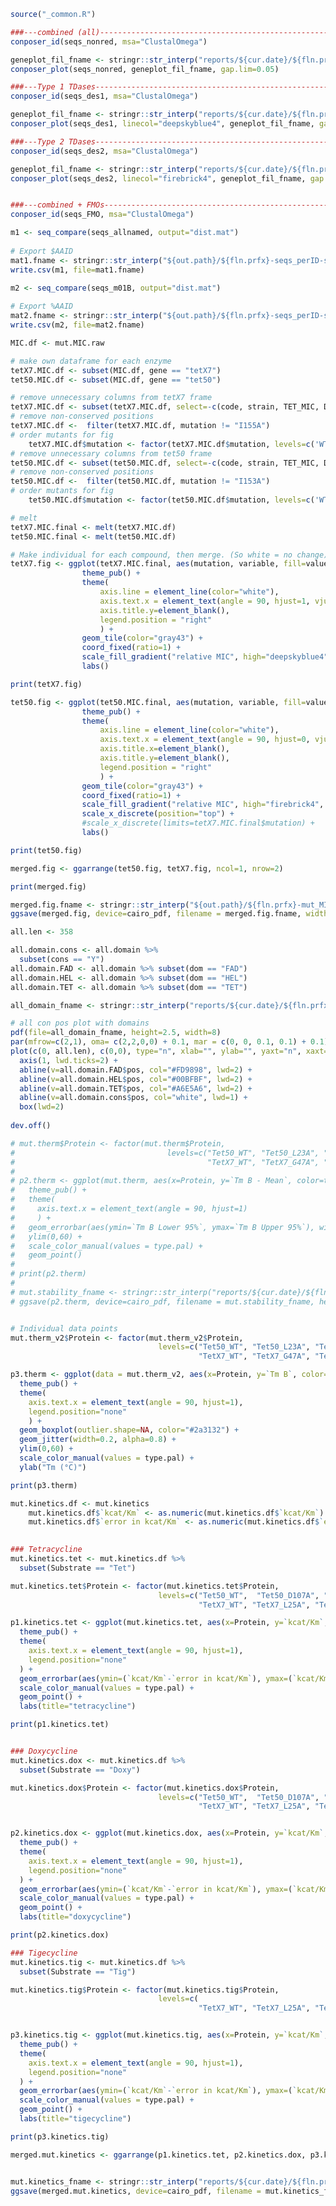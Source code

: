 
```r
source("_common.R")

```

```r

###---combined (all)------------------------------------------------------------
conposer_id(seqs_nonred, msa="ClustalOmega") 

geneplot_fil_fname <- stringr::str_interp("reports/${cur.date}/${fln.prfx}-msa-geneplot-combined_filtered_v6_KB.pdf")
conposer_plot(seqs_nonred, geneplot_fil_fname, gap.lim=0.05)

###---Type 1 TDases-------------------------------------------------------------
conposer_id(seqs_des1, msa="ClustalOmega")

geneplot_fil_fname <- stringr::str_interp("reports/${cur.date}/${fln.prfx}-msa-geneplot-clustalo-DES1_filtered_v6_KB.pdf")
conposer_plot(seqs_des1, linecol="deepskyblue4", geneplot_fil_fname, gap.lim=0.05)

###---Type 2 TDases-------------------------------------------------------------
conposer_id(seqs_des2, msa="ClustalOmega")

geneplot_fil_fname <- stringr::str_interp("reports/${cur.date}/${fln.prfx}-msa-geneplot-clustalo-des2_filtered_v6_KB.pdf")
conposer_plot(seqs_des2, linecol="firebrick4", geneplot_fil_fname, gap.lim=0.05)


###---combined + FMOs-----------------------------------------------------------
conposer_id(seqs_FMO, msa="ClustalOmega")

```

```r

m1 <- seq_compare(seqs_allnamed, output="dist.mat")
    
# Export $AAID
mat1.fname <- stringr::str_interp("${out.path}/${fln.prfx}-seqs_perID-seqs_ALL_v1.csv")
write.csv(m1, file=mat1.fname)

m2 <- seq_compare(seqs_m01B, output="dist.mat")
    
# Export %AAID
mat2.fname <- stringr::str_interp("${out.path}/${fln.prfx}-seqs_perID-seqs_ALL_v1.csv")
write.csv(m2, file=mat2.fname)

```



```r
MIC.df <- mut.MIC.raw

# make own dataframe for each enzyme
tetX7.MIC.df <- subset(MIC.df, gene == "tetX7")
tet50.MIC.df <- subset(MIC.df, gene == "tet50")

# remove unnecessary columns from tetX7 frame
tetX7.MIC.df <- subset(tetX7.MIC.df, select=-c(code, strain, TET_MIC, DOX_MIC, TIG_MIC, TET_fc, DOX_fc, TIG_fc, pos))
# remove non-conserved positions
tetX7.MIC.df <-  filter(tetX7.MIC.df, mutation != "I155A")
# order mutants for fig
    tetX7.MIC.df$mutation <- factor(tetX7.MIC.df$mutation, levels=c('WT','empty','G13A','L25A','E36A','R44A','G47A','D51A','E104A','I105A','R107A','D109A','I113A','L114A','E149A','I155A','G159A','S162A','R165A','L198A','F229A','F274A','W288A','G300A','D301A','G311A','Q312A','G313A','L328A','Y343A'))
# remove unnecessary columns from tet50 frame
tet50.MIC.df <- subset(tet50.MIC.df, select=-c(code, strain, TET_MIC, DOX_MIC, TIG_MIC, TET_fc, DOX_fc, TIG_fc, pos, TIG)) # NOTE: removing TIG here
# remove non-conserved positions
tet50.MIC.df <-  filter(tet50.MIC.df, mutation != "I153A")
# order mutants for fig
    tet50.MIC.df$mutation <- factor(tet50.MIC.df$mutation, levels=c('WT','empty','G11A','L23A','E34A','R40A','G43A','D47A','E102A','I103A','R105A','D107A','I111A','L112A','E147A','I153A','G157A','S160A','R163A','L192A','F223A','F266A','W279A','G288A','D289A','G299A','Q300A','G301A','L316A','Y330A'))

# melt
tetX7.MIC.final <- melt(tetX7.MIC.df)
tet50.MIC.final <- melt(tet50.MIC.df)

# Make individual for each compound, then merge. (So white = no change)
tetX7.fig <- ggplot(tetX7.MIC.final, aes(mutation, variable, fill=value)) +
                theme_pub() +                
                theme(
                    axis.line = element_line(color="white"),
                    axis.text.x = element_text(angle = 90, hjust=1, vjust=0.5), #, hjust=0.95
                    axis.title.y=element_blank(),
                    legend.position = "right"
                    ) +
                geom_tile(color="gray43") +
                coord_fixed(ratio=1) +
                scale_fill_gradient("relative MIC", high="deepskyblue4", low="white") + # scale_fill_manual
                labs()

print(tetX7.fig)

tet50.fig <- ggplot(tet50.MIC.final, aes(mutation, variable, fill=value)) + 
                theme_pub() +                
                theme(
                    axis.line = element_line(color="white"),
                    axis.text.x = element_text(angle = 90, hjust=0, vjust=0.5),
                    axis.title.x=element_blank(),
                    axis.title.y=element_blank(),
                    legend.position = "right"
                    ) +
                geom_tile(color="gray43") +
                coord_fixed(ratio=1) +
                scale_fill_gradient("relative MIC", high="firebrick4", low="white") + # scale_fill_manual
                scale_x_discrete(position="top") +
                #scale_x_discrete(limits=tetX7.MIC.final$mutation) +
                labs()

print(tet50.fig)

merged.fig <- ggarrange(tet50.fig, tetX7.fig, ncol=1, nrow=2)

print(merged.fig)

merged.fig.fname <- stringr::str_interp("${out.path}/${fln.prfx}-mut_MIC-merged_KSB_v1.pdf")
ggsave(merged.fig, device=cairo_pdf, filename = merged.fig.fname, width=4.75)

```


```r

all.len <- 358

all.domain.cons <- all.domain %>%
  subset(cons == "Y")
all.domain.FAD <- all.domain %>% subset(dom == "FAD")
all.domain.HEL <- all.domain %>% subset(dom == "HEL")
all.domain.TET <- all.domain %>% subset(dom == "TET")

all_domain_fname <- stringr::str_interp("reports/${cur.date}/${fln.prfx}-geneplot-all_domain_v2_KB.pdf")

# all con pos plot with domains
pdf(file=all_domain_fname, height=2.5, width=8)
par(mfrow=c(2,1), oma= c(2,2,0,0) + 0.1, mar = c(0, 0, 0.1, 0.1) + 0.1) 
plot(c(0, all.len), c(0,0), type="n", xlab="", ylab="", yaxt="n", xaxt="n", yaxs="i", xaxs="i") + #yaxt="n"
  axis(1, lwd.ticks=2) +
  abline(v=all.domain.FAD$pos, col="#FD9898", lwd=2) +
  abline(v=all.domain.HEL$pos, col="#00BFBF", lwd=2) +
  abline(v=all.domain.TET$pos, col="#A6E5A6", lwd=2) +
  abline(v=all.domain.cons$pos, col="white", lwd=1) +
  box(lwd=2)
       
dev.off()

```

```r

# mut.therm$Protein <- factor(mut.therm$Protein, 
#                                  levels=c("Tet50_WT", "Tet50_L23A", "Tet50_E102A",  "Tet50_D107A", "Tet50_E147A", "Tet50_S160A", "Tet50_Q300A",
#                                           "TetX7_WT", "TetX7_G47A", "TetX7_D109A", "TetX7_G311A")) # "TetX7_E104A", "TetX7_I113A", 
# 
# p2.therm <- ggplot(mut.therm, aes(x=Protein, y=`Tm B - Mean`, color=type)) +
#   theme_pub() +
#   theme(
#     axis.text.x = element_text(angle = 90, hjust=1)
#     ) +
#   geom_errorbar(aes(ymin=`Tm B Lower 95%`, ymax=`Tm B Upper 95%`), width=0.75) +
#   ylim(0,60) +
#   scale_color_manual(values = type.pal) +
#   geom_point()
# 
# print(p2.therm)
# 
# mut.stability_fname <- stringr::str_interp("reports/${cur.date}/${fln.prfx}-mut_stability_v2_KB.pdf")
# ggsave(p2.therm, device=cairo_pdf, filename = mut.stability_fname, height=3, width=3) 


# Individual data points
mut.therm_v2$Protein <- factor(mut.therm_v2$Protein, 
                                 levels=c("Tet50_WT", "Tet50_L23A", "Tet50_E102A",  "Tet50_D107A", "Tet50_E147A", "Tet50_S160A", "Tet50_Q300A",
                                          "TetX7_WT", "TetX7_G47A", "TetX7_D109A", "TetX7_G311A")) # "TetX7_E104A", "TetX7_I113A", 

p3.therm <- ggplot(data = mut.therm_v2, aes(x=Protein, y=`Tm B`, color=type)) +
  theme_pub() +
  theme(
    axis.text.x = element_text(angle = 90, hjust=1),
    legend.position="none"
    ) +
  geom_boxplot(outlier.shape=NA, color="#2a3132") +
  geom_jitter(width=0.2, alpha=0.8) +
  ylim(0,60) +
  scale_color_manual(values = type.pal) +
  ylab("Tm (°C)")

print(p3.therm)


```

```r

mut.kinetics.df <- mut.kinetics
    mut.kinetics.df$`kcat/Km` <- as.numeric(mut.kinetics.df$`kcat/Km`)
    mut.kinetics.df$`error in kcat/Km` <- as.numeric(mut.kinetics.df$`error in kcat/Km`)

    
### Tetracycline
mut.kinetics.tet <- mut.kinetics.df %>%
  subset(Substrate == "Tet")

mut.kinetics.tet$Protein <- factor(mut.kinetics.tet$Protein, 
                                 levels=c("Tet50_WT",  "Tet50_D107A", "Tet50_E147A",  
                                          "TetX7_WT", "TetX7_L25A", "TetX7_G47A", "TetX7_D109A", "TetX7_I113A")) 

p1.kinetics.tet <- ggplot(mut.kinetics.tet, aes(x=Protein, y=`kcat/Km`, color=type)) +
  theme_pub() +
  theme(
    axis.text.x = element_text(angle = 90, hjust=1),
    legend.position="none"
  ) +
  geom_errorbar(aes(ymin=(`kcat/Km`-`error in kcat/Km`), ymax=(`kcat/Km`+`error in kcat/Km`)), width=0.5) +
  scale_color_manual(values = type.pal) +
  geom_point() +
  labs(title="tetracycline")

print(p1.kinetics.tet)


### Doxycycline
mut.kinetics.dox <- mut.kinetics.df %>%
  subset(Substrate == "Doxy")

mut.kinetics.dox$Protein <- factor(mut.kinetics.dox$Protein,
                                 levels=c("Tet50_WT",  "Tet50_D107A", "Tet50_E102A", "Tet50_E147A",
                                          "TetX7_WT", "TetX7_L25A", "TetX7_G47A", "TetX7_D109A", "TetX7_I113A")) 


p2.kinetics.dox <- ggplot(mut.kinetics.dox, aes(x=Protein, y=`kcat/Km`, color=type)) +
  theme_pub() +
  theme(
    axis.text.x = element_text(angle = 90, hjust=1),
    legend.position="none"
  ) +
  geom_errorbar(aes(ymin=(`kcat/Km`-`error in kcat/Km`), ymax=(`kcat/Km`+`error in kcat/Km`)), width=0.5) +
  scale_color_manual(values = type.pal) +
  geom_point() +
  labs(title="doxycycline")

print(p2.kinetics.dox)

### Tigecycline
mut.kinetics.tig <- mut.kinetics.df %>%
  subset(Substrate == "Tig")

mut.kinetics.tig$Protein <- factor(mut.kinetics.tig$Protein,
                                 levels=c(
                                          "TetX7_WT", "TetX7_L25A", "TetX7_G47A", "TetX7_D109A", "TetX7_I113A"))


p3.kinetics.tig <- ggplot(mut.kinetics.tig, aes(x=Protein, y=`kcat/Km`, color=type)) +
  theme_pub() +
  theme(
    axis.text.x = element_text(angle = 90, hjust=1),
    legend.position="none"
  ) +
  geom_errorbar(aes(ymin=(`kcat/Km`-`error in kcat/Km`), ymax=(`kcat/Km`+`error in kcat/Km`)), width=0.5) +
  scale_color_manual(values = type.pal) +
  geom_point() +
  labs(title="tigecycline")

print(p3.kinetics.tig)

merged.mut.kinetics <- ggarrange(p1.kinetics.tet, p2.kinetics.dox, p3.kinetics.tig, ncol=1, nrow=3)


mut.kinetics_fname <- stringr::str_interp("reports/${cur.date}/${fln.prfx}-mut_kinetics_v1_KB.pdf")
ggsave(merged.mut.kinetics, device=cairo_pdf, filename = mut.kinetics_fname, height=8, width=3.5)

```
